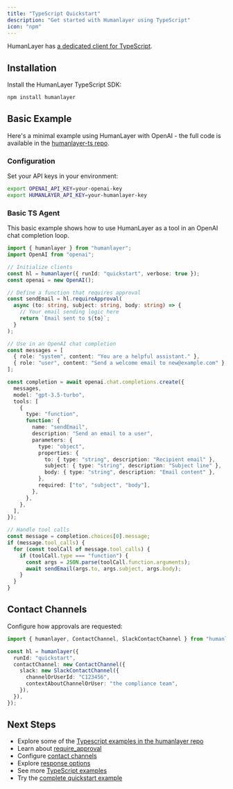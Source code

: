 ```yaml
---
title: "TypeScript Quickstart"
description: "Get started with Humanlayer using TypeScript"
icon: "npm"
---
```


HumanLayer has [a dedicated client for TypeScript](https://github.com/humanlayer/humanlayer/tree/main/humanlayer-ts).

## Installation

Install the HumanLayer TypeScript SDK:

```bash
npm install humanlayer
```

## Basic Example

Here's a minimal example using HumanLayer with OpenAI - the full code is available in the [humanlayer-ts repo](https://github.com/humanlayer/humanlayer/tree/main/examples/ts_openai_client).

### Configuration

Set your API keys in your environment:

```bash
export OPENAI_API_KEY=your-openai-key
export HUMANLAYER_API_KEY=your-humanlayer-key
```

### Basic TS Agent

This basic example shows how to use HumanLayer as a tool in an OpenAI chat completion loop.

```typescript
import { humanlayer } from "humanlayer";
import OpenAI from "openai";

// Initialize clients
const hl = humanlayer({ runId: "quickstart", verbose: true });
const openai = new OpenAI();

// Define a function that requires approval
const sendEmail = hl.requireApproval(
  async (to: string, subject: string, body: string) => {
    // Your email sending logic here
    return `Email sent to ${to}`;
  }
);

// Use in an OpenAI chat completion
const messages = [
  { role: "system", content: "You are a helpful assistant." },
  { role: "user", content: "Send a welcome email to new@example.com" },
];

const completion = await openai.chat.completions.create({
  messages,
  model: "gpt-3.5-turbo",
  tools: [
    {
      type: "function",
      function: {
        name: "sendEmail",
        description: "Send an email to a user",
        parameters: {
          type: "object",
          properties: {
            to: { type: "string", description: "Recipient email" },
            subject: { type: "string", description: "Subject line" },
            body: { type: "string", description: "Email content" },
          },
          required: ["to", "subject", "body"],
        },
      },
    },
  ],
});

// Handle tool calls
const message = completion.choices[0].message;
if (message.tool_calls) {
  for (const toolCall of message.tool_calls) {
    if (toolCall.type === "function") {
      const args = JSON.parse(toolCall.function.arguments);
      await sendEmail(args.to, args.subject, args.body);
    }
  }
}
```

## Contact Channels

Configure how approvals are requested:

```typescript
import { humanlayer, ContactChannel, SlackContactChannel } from "humanlayer";

const hl = humanlayer({
  runId: "quickstart",
  contactChannel: new ContactChannel({
    slack: new SlackContactChannel({
      channelOrUserId: "C123456",
      contextAboutChannelOrUser: "the compliance team",
    }),
  }),
});
```

## Next Steps

- Explore some of the [Typescript examples in the humanlayer repo](https://github.com/humanlayer/humanlayer/tree/main/examples#typescript-examples)
- Learn about [require_approval](/core/require-approval)
- Configure [contact channels](/channels/slack)
- Explore [response options](/core/customize-response-options)
- See more [TypeScript examples](https://github.com/humanlayer/humanlayer/tree/main/examples#typescript-examples)
- Try the [complete quickstart example](https://github.com/humanlayer/humanlayer/tree/main/examples/ts_openai_client/02-human-as-tool.ts)

